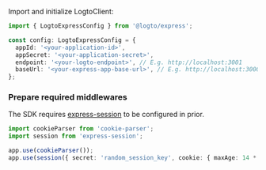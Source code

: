 
<AssumingUrl />

<GetAppSecret />

Import and initialize LogtoClient:

```ts
import { LogtoExpressConfig } from '@logto/express';

const config: LogtoExpressConfig = {
  appId: '<your-application-id>',
  appSecret: '<your-application-secret>',
  endpoint: '<your-logto-endpoint>', // E.g. http://localhost:3001
  baseUrl: '<your-express-app-base-url>', // E.g. http://localhost:3000
};
```

### Prepare required middlewares

The SDK requires [express-session](https://www.npmjs.com/package/express-session) to be configured in prior.

```ts
import cookieParser from 'cookie-parser';
import session from 'express-session';

app.use(cookieParser());
app.use(session({ secret: 'random_session_key', cookie: { maxAge: 14 * 24 * 60 * 60 } }));
```
